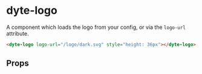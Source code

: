 # dyte-logo

A component which loads the logo from your config, or via the `logo-url` attribute.

```html
<dyte-logo logo-url="/logo/dark.svg" style="height: 36px"></dyte-logo>
```

## Props

<PropsTable of="dyte-logo" />

